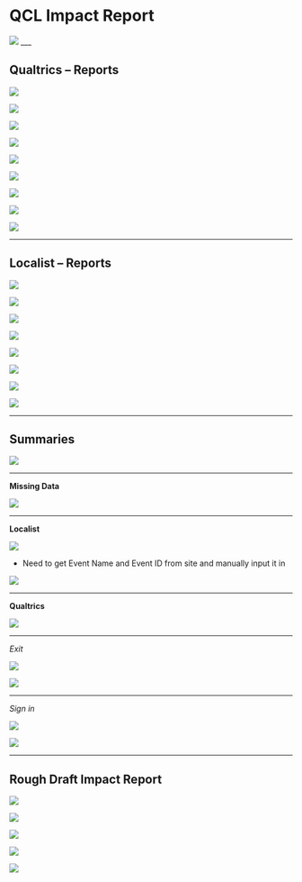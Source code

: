 # QCL Impact Report

 
![ ](https://raw.githubusercontent.com/CMC-QCL/fellow-handbook/main/Images/Impact1.png)
___

## Qualtrics – Reports
 
![ ](https://raw.githubusercontent.com/CMC-QCL/fellow-handbook/main/Images/Reportsq1.png)
 
![ ](https://raw.githubusercontent.com/CMC-QCL/fellow-handbook/main/Images/Reportsq2.png)
 
![ ](https://raw.githubusercontent.com/CMC-QCL/fellow-handbook/main/Images/Reportsq3.png)
 
![ ](https://raw.githubusercontent.com/CMC-QCL/fellow-handbook/main/Images/Reportsq4.png)
 
![ ](https://raw.githubusercontent.com/CMC-QCL/fellow-handbook/main/Images/Reportsq5.png)
 
![ ](https://raw.githubusercontent.com/CMC-QCL/fellow-handbook/main/Images/Reportsq6.png)
 
![ ](https://raw.githubusercontent.com/CMC-QCL/fellow-handbook/main/Images/Reportsq7.png)
 
![ ](https://raw.githubusercontent.com/CMC-QCL/fellow-handbook/main/Images/Reportsq8.png)
 
![ ](https://raw.githubusercontent.com/CMC-QCL/fellow-handbook/main/Images/Reportsq9.png)

___

## Localist – Reports
 
![ ](https://raw.githubusercontent.com/CMC-QCL/fellow-handbook/main/Images/Reportsl1.png)
 
![ ](https://raw.githubusercontent.com/CMC-QCL/fellow-handbook/main/Images/Reportsl2.png)
 
![ ](https://raw.githubusercontent.com/CMC-QCL/fellow-handbook/main/Images/Reportsl3.png)
 
![ ](https://raw.githubusercontent.com/CMC-QCL/fellow-handbook/main/Images/Reportsl4.png)
 
![ ](https://raw.githubusercontent.com/CMC-QCL/fellow-handbook/main/Images/Reportsl5.png)
 
![ ](https://raw.githubusercontent.com/CMC-QCL/fellow-handbook/main/Images/Reportsl6.png)
 
![ ](https://raw.githubusercontent.com/CMC-QCL/fellow-handbook/main/Images/Reportsl7.png)
 
![ ](https://raw.githubusercontent.com/CMC-QCL/fellow-handbook/main/Images/Reportsl8.png)


___

## Summaries
 
![ ](https://raw.githubusercontent.com/CMC-QCL/fellow-handbook/main/Images/Summaries1.png)

___

__Missing Data__  <a name="Missing Data"></a>

![ ](https://raw.githubusercontent.com/CMC-QCL/fellow-handbook/main/Images/Missing1.png)

___

__Localist__  <a name="Localist"></a>
 
![ ](https://raw.githubusercontent.com/CMC-QCL/fellow-handbook/main/Images/Suml1.png)

*	Need to get Event Name and Event ID from site and manually input it in
 
![ ](https://raw.githubusercontent.com/CMC-QCL/fellow-handbook/main/Images/Suml2.png)


___

__Qualtrics__  <a name="Qualtrics"></a>
 
![ ](https://raw.githubusercontent.com/CMC-QCL/fellow-handbook/main/Images/Sumq1.png?token=GHSAT0AAAAAABQHYZSFLA6P47ULTCRDZAWAYR4ADBA)

____
_Exit_
 
![ ](https://raw.githubusercontent.com/CMC-QCL/fellow-handbook/main/Images/Sumq2.png)
 
![ ](https://raw.githubusercontent.com/CMC-QCL/fellow-handbook/main/Images/Sumq3.png)

___

_Sign in_
 
![ ](https://raw.githubusercontent.com/CMC-QCL/fellow-handbook/main/Images/Sumq4.png)
 
![ ](https://raw.githubusercontent.com/CMC-QCL/fellow-handbook/main/Images/Sumq5.png)

___

## Rough Draft Impact Report
 
![ ](https://raw.githubusercontent.com/CMC-QCL/fellow-handbook/main/Images/Rough1.png)
 
![ ](https://raw.githubusercontent.com/CMC-QCL/fellow-handbook/main/Images/Rough2.png)
 
![ ](https://raw.githubusercontent.com/CMC-QCL/fellow-handbook/main/Images/Rough3.png)
 
![ ](https://raw.githubusercontent.com/CMC-QCL/fellow-handbook/main/Images/Rough4.png)
 
![ ](https://raw.githubusercontent.com/CMC-QCL/fellow-handbook/main/Images/Rough5.png)
